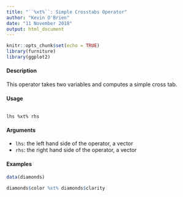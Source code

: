 ```yaml
---
title: "``%xt%``: Simple Crosstabs Operator"
author: "Kevin O'Brien"
date: "11 November 2018"
output: html_document
---
```


```r
knitr::opts_chunk$set(echo = TRUE)
library(furniture)
library(ggplot2)
```

#### Description

This operator takes two variables and computes a simple cross tab.

#### Usage
<pre><code>
lhs %xt% rhs
</code></pre>

#### Arguments
* ``lhs``: the left hand side of the operator, a vector
* ``rhs``: the right hand side of the operator, a vector

#### Examples
```r
data(diamonds)

diamonds$color %xt% diamonds$clarity
```
